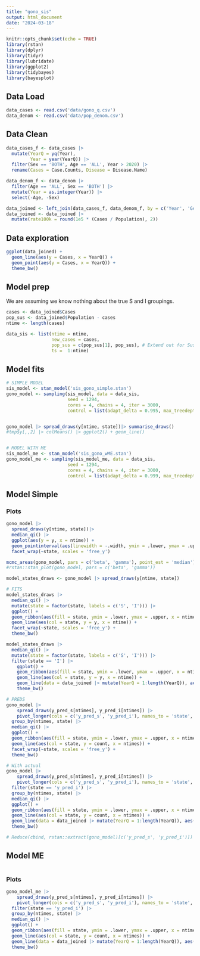 ```yaml
---
title: "gono_sis"
output: html_document
date: "2024-03-18"
---
```


```r
knitr::opts_chunk$set(echo = TRUE)
library(rstan)
library(dplyr)
library(tidyr)
library(lubridate)
library(ggplot2)
library(tidybayes)
library(bayesplot)
```


## Data Load

```r
data_cases <- read.csv('data/gono_q.csv')
data_denom <- read.csv('data/pop_denom.csv')
```


## Data Clean

```r
data_cases_f <- data_cases |>
  mutate(YearQ = yq(Year), 
         Year = year(YearQ)) |>
  filter(Sex == 'BOTH', Age == 'ALL', Year > 2020) |>
  rename(Cases = Case.Counts, Disease = Disease.Name)

data_denom_f <- data_denom |>
  filter(Age == 'ALL', Sex == 'BOTH') |>
  mutate(Year = as.integer(Year)) |>
  select(-Age, -Sex)

data_joined <- left_join(data_cases_f, data_denom_f, by = c('Year', 'Geography'))
data_joined <- data_joined |> 
  mutate(rate100k = round(1e5 * (Cases / Population), 2))
```

## Data exploration

```r
ggplot(data_joined) +
  geom_line(aes(y = Cases, x = YearQ)) +
  geom_point(aes(y = Cases, x = YearQ)) +
  theme_bw()
```


## Model prep

We are assuming we know nothing about the true S and I groupings.

```r
cases <- data_joined$Cases
pop_sus <- data_joined$Population - cases
ntime <- length(cases)

data_sis <- list(ntime = ntime, 
                 new_cases = cases,
                 pop_sus = c(pop_sus[1], pop_sus), # Extend out for Suscep
                 ts =  1:ntime)
```


## Model fits

```r
# SIMPLE MODEL
sis_model <- stan_model('sis_gono_simple.stan')
gono_model <- sampling(sis_model, data = data_sis,
                       seed = 1294,
                       cores = 4, chains = 4, iter = 3000,
                       control = list(adapt_delta = 0.995, max_treedepth = 14))


gono_model |> spread_draws(y[ntime, state])|> summarise_draws()
#tmp$y[,,2] |> colMeans() |> ggplot2() + geom_line()


# MODEL WITH ME
sis_model_me <- stan_model('sis_gono_wME.stan')
gono_model_me <- sampling(sis_model_me, data = data_sis,
                       seed = 1294,
                       cores = 4, chains = 4, iter = 3000,
                       control = list(adapt_delta = 0.999, max_treedepth = 17))
```

## Model Simple

### Plots

```r
gono_model |> 
  spread_draws(y[ntime, state])|> 
  median_qi() |>
  ggplot(aes(y = y, x = ntime)) +
  geom_pointinterval(aes(linewidth = -.width, ymin = .lower, ymax = .upper)) +
  facet_wrap(~state, scales = 'free_y')

mcmc_areas(gono_model, pars = c('beta', 'gamma'), point_est = 'median') + theme_bw()
#rstan::stan_plot(gono_model, pars = c('beta', 'gamma'))
```


```r
model_states_draws <- gono_model |> spread_draws(y[ntime, state])

# FITS
model_states_draws |>
  median_qi() |>
  mutate(state = factor(state, labels = c('S', 'I'))) |>
  ggplot() +
  geom_ribbon(aes(fill = state, ymin = .lower, ymax = .upper, x = ntime, y = y), alpha = 0.25) +
  geom_line(aes(col = state, y = y, x = ntime)) +
  facet_wrap(~state, scales = 'free_y') +
  theme_bw()

model_states_draws |>
  median_qi() |>
  mutate(state = factor(state, labels = c('S', 'I'))) |>
  filter(state == 'I') |>
    ggplot() +
    geom_ribbon(aes(fill = state, ymin = .lower, ymax = .upper, x = ntime, y = y), alpha = 0.25) +
    geom_line(aes(col = state, y = y, x = ntime)) + 
    geom_line(data = data_joined |> mutate(YearQ = 1:length(YearQ)), aes(y = Cases, x = YearQ)) +
    theme_bw()

# PREDS
gono_model |> 
    spread_draws(y_pred_s[ntimes], y_pred_i[ntimes]) |> 
    pivot_longer(cols = c('y_pred_s', 'y_pred_i'), names_to = 'state', values_to = 'count') |>
  group_by(ntimes, state) |>
  median_qi() |>
  ggplot() +
  geom_ribbon(aes(fill = state, ymin = .lower, ymax = .upper, x = ntimes, y = count), alpha = 0.25) +
  geom_line(aes(col = state, y = count, x = ntimes)) +
  facet_wrap(~state, scales = 'free_y') +
  theme_bw()

# With actual
gono_model |> 
    spread_draws(y_pred_s[ntimes], y_pred_i[ntimes]) |> 
    pivot_longer(cols = c('y_pred_s', 'y_pred_i'), names_to = 'state', values_to = 'count') |>
  filter(state == 'y_pred_i') |>
  group_by(ntimes, state) |>
  median_qi() |>
  ggplot() +
  geom_ribbon(aes(fill = state, ymin = .lower, ymax = .upper, x = ntimes, y = count), alpha = 0.25) +
  geom_line(aes(col = state, y = count, x = ntimes)) +
  geom_line(data = data_joined |> mutate(YearQ = 1:length(YearQ)), aes(y = Cases, x = YearQ)) +
  theme_bw()

# Reduce(cbind, rstan::extract(gono_model)[c('y_pred_s', 'y_pred_i')])
```


## Model ME

```r

```

### Plots

```r
gono_model_me |> 
    spread_draws(y_pred_s[ntimes], y_pred_i[ntimes]) |> 
    pivot_longer(cols = c('y_pred_s', 'y_pred_i'), names_to = 'state', values_to = 'count') |>
  filter(state == 'y_pred_i') |>
  group_by(ntimes, state) |>
  median_qi() |>
  ggplot() +
  geom_ribbon(aes(fill = state, ymin = .lower, ymax = .upper, x = ntimes, y = count), alpha = 0.25) +
  geom_line(aes(col = state, y = count, x = ntimes)) +
  geom_line(data = data_joined |> mutate(YearQ = 1:length(YearQ)), aes(y = Cases, x = YearQ)) +
  theme_bw()
```


